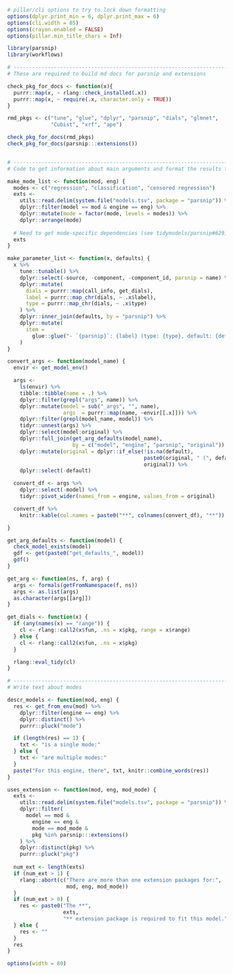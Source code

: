 ```r
# pillar/cli options to try to lock down formatting
options(dplyr.print_min = 6, dplyr.print_max = 6)
options(cli.width = 85)
options(crayon.enabled = FALSE)
options(pillar.min_title_chars = Inf)

library(parsnip)
library(workflows)

# ------------------------------------------------------------------------------
# These are required to build md docs for parsnip and extensions

check_pkg_for_docs <- function(x){
  purrr::map(x, ~ rlang::check_installed(.x))
  purrr::map(x, ~ require(.x, character.only = TRUE))
}

rmd_pkgs <- c("tune", "glue", "dplyr", "parsnip", "dials", "glmnet", 
              "Cubist", "xrf", "ape")

check_pkg_for_docs(rmd_pkgs)
check_pkg_for_docs(parsnip:::extensions())


# ------------------------------------------------------------------------------
# Code to get information about main arguments and format the results to print

make_mode_list <- function(mod, eng) {
  modes <- c("regression", "classification", "censored regression")
  exts <-
    utils::read.delim(system.file("models.tsv", package = "parsnip")) %>%
    dplyr::filter(model == mod & engine == eng) %>% 
    dplyr::mutate(mode = factor(mode, levels = modes)) %>% 
    dplyr::arrange(mode)
  
  # Need to get mode-specific dependencies (see tidymodels/parsnip#629)
  exts
}

make_parameter_list <- function(x, defaults) {
  x %>%
    tune::tunable() %>%
    dplyr::select(-source, -component, -component_id, parsnip = name) %>%
    dplyr::mutate(
      dials = purrr::map(call_info, get_dials),
      label = purrr::map_chr(dials, ~ .x$label),
      type = purrr::map_chr(dials, ~ .x$type)
    ) %>%
    dplyr::inner_join(defaults, by = "parsnip") %>%
    dplyr::mutate(
      item =
        glue::glue("- `{parsnip}`: {label} (type: {type}, default: {default})\n\n")
    )
}

convert_args <- function(model_name) {
  envir <- get_model_env()

  args <-
    ls(envir) %>%
    tibble::tibble(name = .) %>%
    dplyr::filter(grepl("args", name)) %>%
    dplyr::mutate(model = sub("_args", "", name),
                  args  = purrr::map(name, ~envir[[.x]])) %>%
    dplyr::filter(grepl(model_name, model)) %>%
    tidyr::unnest(args) %>%
    dplyr::select(model:original) %>%
    dplyr::full_join(get_arg_defaults(model_name),
                     by = c("model", "engine", "parsnip", "original")) %>%
    dplyr::mutate(original = dplyr::if_else(!is.na(default),
                                            paste0(original, " (", default, ")"),
                                            original)) %>%
    dplyr::select(-default)

  convert_df <- args %>%
    dplyr::select(-model) %>%
    tidyr::pivot_wider(names_from = engine, values_from = original)

  convert_df %>%
    knitr::kable(col.names = paste0("**", colnames(convert_df), "**"))

}

get_arg_defaults <- function(model) {
  check_model_exists(model)
  gdf <- get(paste0("get_defaults_", model))
  gdf()
}

get_arg <- function(ns, f, arg) {
  args <- formals(getFromNamespace(f, ns))
  args <- as.list(args)
  as.character(args[[arg]])
}

get_dials <- function(x) {
  if (any(names(x) == "range")) {
    cl <- rlang::call2(x$fun, .ns = x$pkg, range = x$range)
  } else {
    cl <- rlang::call2(x$fun, .ns = x$pkg)
  }

  rlang::eval_tidy(cl)
}

# ------------------------------------------------------------------------------
# Write text about modes

descr_models <- function(mod, eng) {
  res <- get_from_env(mod) %>%
    dplyr::filter(engine == eng) %>%
    dplyr::distinct() %>%
    purrr::pluck("mode")

  if (length(res) == 1) {
    txt <- "is a single mode:"
  } else {
    txt <- "are multiple modes:"
  }
  paste("For this engine, there", txt, knitr::combine_words(res))
}

uses_extension <- function(mod, eng, mod_mode) {
  exts <-
    utils::read.delim(system.file("models.tsv", package = "parsnip")) %>%
    dplyr::filter(
      model == mod & 
        engine == eng & 
        mode == mod_mode & 
        pkg %in% parsnip:::extensions()
    ) %>% 
    dplyr::distinct(pkg) %>% 
    purrr::pluck("pkg")
  
  num_ext <- length(exts)
  if (num_ext > 1) {
    rlang::abort(c("There are more than one extension packages for:",
                   mod, eng, mod_mode))
  }
  if (num_ext > 0) {
    res <- paste0("The **", 
                  exts, 
                  "** extension package is required to fit this model.")
  } else {
    res <- ""
  }
  res
}

options(width = 80)
```
